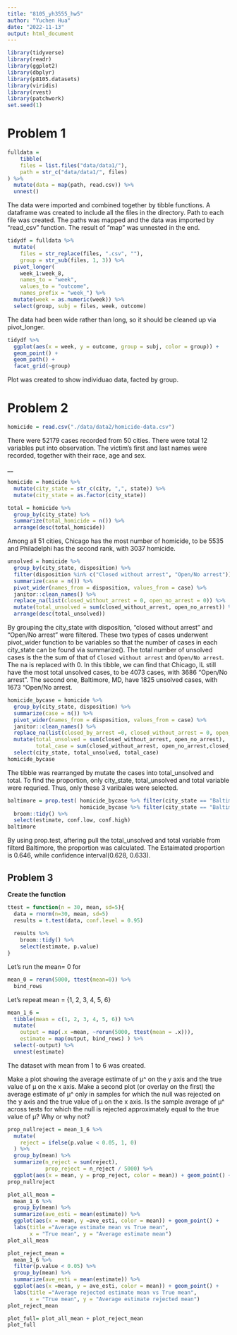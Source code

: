 ```yaml
---
title: "8105_yh3555_hw5"
author: "Yuchen Hua"
date: "2022-11-13"
output: html_document
---
```


```r
library(tidyverse)
library(readr)
library(ggplot2)
library(dbplyr)
library(p8105.datasets)
library(viridis)
library(rvest)
library(patchwork)
set.seed(1)
```

# Problem 1
```r
fulldata = 
    tibble(
    files = list.files("data/data1/"),
    path = str_c("data/data1/", files)
) %>%
  mutate(data = map(path, read.csv)) %>%
  unnest()
```
The data were imported and combined together by tibble functions. A dataframe was created to include all the files in the directory. Path to each file was created. The paths was mapped and the data was imported by "read_csv" function. The result of "map" was unnested in the end. 

```r
tidydf = fulldata %>%
  mutate( 
    files = str_replace(files, ".csv", ""),
    group = str_sub(files, 1, 3)) %>%
  pivot_longer(
    week_1:week_8,
    names_to = "week",
    values_to = "outcome",
    names_prefix = "week_") %>%
  mutate(week = as.numeric(week)) %>%
  select(group, subj = files, week, outcome)
```
The data had been wide rather than long, so it should be cleaned up via pivot_longer.


```r
tidydf %>%
  ggplot(aes(x = week, y = outcome, group = subj, color = group)) +
  geom_point() +
  geom_path() +
  facet_grid(~group)
```
Plot was created to show individuao data, facted by group. 
 
#  Problem 2
```r
homicide = read.csv("./data/data2/homicide-data.csv")
```
There were 52179 cases recorded from 50 cities. There were total 12 variables put into observation. The victim's first and last names were recorded, together with their race, age and sex. 

__
```r
homicide = homicide %>%
  mutate(city_state = str_c(city, ",", state)) %>%
  mutate(city_state = as.factor(city_state))
```

```r
total = homicide %>%
  group_by(city_state) %>%
  summarize(total_homicide = n()) %>% 
  arrange(desc(total_homicide))
```
Among all 51 cities, Chicago has the most number of homicide, to be 5535 and Philadelphi has the second rank, with 3037 homicide. 

```r
unsolved = homicide %>%
  group_by(city_state, disposition) %>% 
  filter(disposition %in% c("Closed without arrest", "Open/No arrest")) %>% 
  summarize(case = n()) %>%
  pivot_wider(names_from = disposition, values_from = case) %>%
  janitor::clean_names() %>%
  replace_na(list(closed_without_arrest = 0, open_no_arrest = 0)) %>%
  mutate(total_unsolved = sum(closed_without_arrest, open_no_arrest)) %>% 
  arrange(desc(total_unsolved))
```
By grouping the city_state with disposition, "closed without arrest" and "Open/No arrest" were filtered. These two types of cases underwent pivot_wider function to be variables so that the number of cases in each city_state can be found via summarize(). The total number of unsolved cases is the the sum of that of `Closed without arrest` and `Open/No arrest`. The na is replaced with 0. 
In this tibble, we can find that Chicago, IL still have the most total unsolved cases, to be 4073 cases, with 3686 "Open/No arrest". The second one, Baltimore, MD, have 1825 unsolved cases, with 1673 "Open/No arrest.

```r
homicide_bycase = homicide %>%
  group_by(city_state, disposition) %>% 
  summarize(case = n()) %>%
  pivot_wider(names_from = disposition, values_from = case) %>% 
  janitor::clean_names() %>%
  replace_na(list(closed_by_arrest =0, closed_without_arrest = 0, open_no_arrest = 0)) %>%
  mutate(total_unsolved = sum(closed_without_arrest, open_no_arrest),
         total_case = sum(closed_without_arrest, open_no_arrest,closed_by_arrest)) %>% 
  select(city_state, total_unsolved, total_case)
homicide_bycase
```
The tibble was rearranged by mutate the cases into total_unsolved and total. To find the proportion, only city_state, total_unsolved and total variable were requried. Thus, only these 3 varibales were selected. 

```r
baltimore = prop.test( homicide_bycase %>% filter(city_state == "Baltimore,MD") %>% pull(total_unsolved),
                       homicide_bycase %>% filter(city_state == "Baltimore,MD") %>% pull(total_case)) %>%
  broom::tidy() %>% 
  select(estimate, conf.low, conf.high)
baltimore
```
By using prop.test, aftering pull the total_unsolved and total variable from filterd Baltimore, the proportion was calculated. The Estaimated proportion is 0.646, while confidence interval(0.628, 0.633).





## Problem 3 ##
__Create the function__
```r
ttest = function(n = 30, mean, sd=5){
  data = rnorm(n=30, mean, sd=5)
  results = t.test(data, conf.level = 0.95)
  
  results %>%
    broom::tidy() %>% 
    select(estimate, p.value)
}
```

Let's run the mean= 0 for 
```r
mean_0 = rerun(5000, ttest(mean=0)) %>%
  bind_rows
```

Let's repeat mean = {1, 2, 3, 4, 5, 6}
```r
mean_1_6 = 
  tibble(mean = c(1, 2, 3, 4, 5, 6)) %>%
  mutate(
    output = map(.x =mean, ~rerun(5000, ttest(mean = .x))),
    estimate = map(output, bind_rows) ) %>%
  select(-output) %>%
  unnest(estimate)
```
The dataset with mean from 1 to 6 was created. 



Make a plot showing the average estimate of μ^
on the y axis and the true value of μ on the x axis. Make a second plot (or overlay on the first) the average estimate of μ^ only in samples for which the null was rejected on the y axis and the true value of μ on the x axis. Is the sample average of μ^ across tests for which the null is rejected approximately equal to the true value of μ? Why or why not?

```r
prop_nullreject = mean_1_6 %>%
  mutate(
    reject = ifelse(p.value < 0.05, 1, 0)
  ) %>%
  group_by(mean) %>%
  summarize(n_reject = sum(reject),
            prop_reject = n_reject / 5000) %>%
  ggplot(aes(x = mean, y = prop_reject, color = mean)) + geom_point() + labs(title = "Proportion of nll rejected", x = "True Mean", y= "Proportion of reject")
prop_nullreject
```

```r
plot_all_mean = 
  mean_1_6 %>%
  group_by(mean) %>%
  summarize(ave_esti = mean(estimate)) %>%
  ggplot(aes(x = mean, y =ave_esti, color = mean)) + geom_point() +
  labs(title ="Average estimate mean vs True mean",
       x = "True mean", y = "Average estimate mean")
plot_all_mean
```

```r
plot_reject_mean =
  mean_1_6 %>%
  filter(p.value < 0.05) %>%
  group_by(mean) %>%
  summarize(ave_esti = mean(estimate)) %>%
  ggplot(aes(x =mean, y = ave_esti, color = mean)) + geom_point() +
  labs(title ="Average rejected estimate mean vs True mean",
       x = "True mean", y = "Average estimate rejected mean")
plot_reject_mean
```

```r
plot_full= plot_all_mean + plot_reject_mean
plot_full
```



